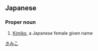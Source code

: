 ==Japanese==
{{ja-kanjitab|紀|美|子}}

===Proper noun===
{{ja-pos|proper|きみこ}}

# [[Kimiko]], a Japanese female given name

[[Category:Japanese female given names|きみこ]]